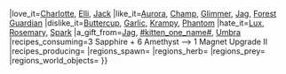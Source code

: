 {{WSItem
|title1=Amethyst
|aka_name=
|image1=Amethyst.png
|description=Dazzling purple crystals shine from within this stone.
|rarity=Uncommon
|sell_value=3 {{WSMew}}, 7 {{WSMolecash}}
|prey_value=
|herb_value=
|sand_value=
|stone_value=
|treasure_value=
|wood_value=
|catnip_amount=
|confusion_amount=
|cures_poison=
|heal_amount=
|attack_amount=
|buddy_xp_amount=
|hunger_amount=
|immunity_amount=
|influence_amount=
|has_random_effect=
|special_effect=
|speed_amount=
|stealth_amount=
|swim_amount=
|venom_amount=
|can_explode=
|is_farsighted=
|is_ranked_herb=
|is_bush_herb=
|is_day_or_night_herb=
|grow_seasons=
|alabaster_shop=
|ember_shop=
|coco_festival_shop=
|molay_shop=
|mold_shop=
|molo_shop=
|molu_shop=
|taskboard_shop=3 {WSTasktoken}}
|love_it=[[Charlotte]], [[Elli/Wildwood Story|Elli]], [[Jack]]
|like_it=[[Aurora]], [[Champ]], [[Glimmer]], [[Jag/Wildwood Story|Jag]], [[Forest Guardian/Wildwood Story|Forest Guardian]]
|dislike_it=[[Buttercup]], [[Garlic]], [[Krampy/Wildwood Story|Krampy]], [[Phantom]]
|hate_it=[[Lux]], [[Rosemary]], [[Spark]]
|a_gift_from=[[Jag/Wildwood Story|Jag]], [[#kitten_one_name#]], [[Umbra]]
|recipes_consuming=3 Sapphire + 6 Amethyst --> 1 Magnet Upgrade II
|recipes_producing=
|regions_spawn=
|regions_herb=
|regions_prey=
|regions_world_objects=
}}